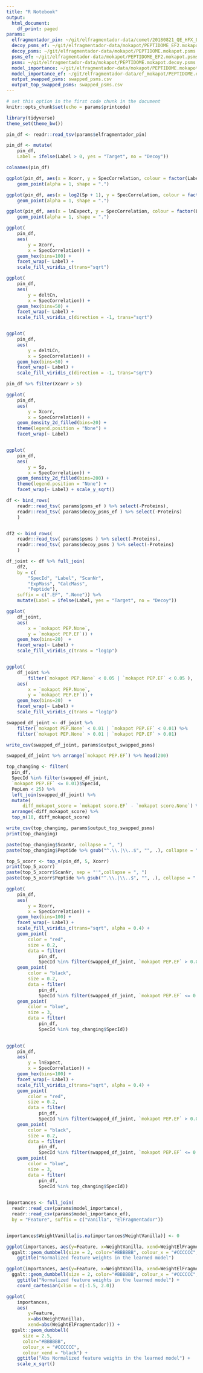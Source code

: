 ```yaml
---
title: "R Notebook"
output:
  html_document:
    df_print: paged
params:
  elfragmentador_pin: ~/git/elfragmentador-data/comet/20180821_QE_HFX_LC2_SA_JMI_HLAIp_CRC-01_IFN1_R01.elfragmentador2.pin
  decoy_psms_ef: ~/git/elfragmentador-data/mokapot/PEPTIDOME_EF2.mokapot.decoy.psms.txt
  decoy_psms: ~/git/elfragmentador-data/mokapot/PEPTIDOME.mokapot.psms.txt
  psms_ef: ~/git/elfragmentador-data/mokapot/PEPTIDOME_EF2.mokapot.psms.txt
  psms: ~/git/elfragmentador-data/mokapot/PEPTIDOME.mokapot.decoy.psms.txt
  model_importance: ~/git/elfragmentador-data/mokapot/PEPTIDOME.mokapot.weights.csv
  model_importance_ef: ~/git/elfragmentador-data/ef_mokapot/PEPTIDOME.elfragmentador.mokapot.weights.csv
  output_swapped_psms: swapped_psms.csv
  output_top_swapped_psms: swapped_psms.csv
---
```


```r
# set this option in the first code chunk in the document
knitr::opts_chunk$set(echo = params$printcode)
```

```r
library(tidyverse)
theme_set(theme_bw())
```

```r
pin_df <- readr::read_tsv(params$elfragmentador_pin)

pin_df <- mutate(
    pin_df, 
    Label = ifelse(Label > 0, yes = "Target", no = "Decoy"))

colnames(pin_df)
```

```r
ggplot(pin_df, aes(x = Xcorr, y = SpecCorrelation, colour = factor(Label))) +
    geom_point(alpha = 1, shape = ".")

ggplot(pin_df, aes(x = log2(Sp + 1), y = SpecCorrelation, colour = factor(Label))) +
    geom_point(alpha = 1, shape = ".") 

ggplot(pin_df, aes(x = lnExpect, y = SpecCorrelation, colour = factor(Label))) +
    geom_point(alpha = 1, shape = ".")

```

```r
ggplot(
    pin_df, 
    aes(
        y = Xcorr,
        x = SpecCorrelation)) +
    geom_hex(bins=100) + 
    facet_wrap(~ Label) +
    scale_fill_viridis_c(trans="sqrt")

ggplot(
    pin_df, 
    aes(
        y = deltCn,
        x = SpecCorrelation)) +
    geom_hex(bins=50) + 
    facet_wrap(~ Label) +
    scale_fill_viridis_c(direction = -1, trans="sqrt")


ggplot(
    pin_df, 
    aes(
        y = deltLCn,
        x = SpecCorrelation)) +
    geom_hex(bins=50) + 
    facet_wrap(~ Label) +
    scale_fill_viridis_c(direction = -1, trans="sqrt")
```

```r
pin_df %>% filter(Xcorr > 5)
```


```r
ggplot(
    pin_df, 
    aes(
        y = Xcorr,
        x = SpecCorrelation)) +
    geom_density_2d_filled(bins=20) + 
    theme(legend.position = "None") +
    facet_wrap(~ Label) 


ggplot(
    pin_df, 
    aes(
        y = Sp,
        x = SpecCorrelation)) +
    geom_density_2d_filled(bins=200) + 
    theme(legend.position = "None") +
    facet_wrap(~ Label) + scale_y_sqrt()
```


```r
df <- bind_rows(
    readr::read_tsv( params$psms_ef ) %>% select(-Proteins),
    readr::read_tsv( params$decoy_psms_ef ) %>% select(-Proteins)
    )


df2 <- bind_rows(
    readr::read_tsv( params$psms ) %>% select(-Proteins),
    readr::read_tsv( params$decoy_psms ) %>% select(-Proteins)
    )

df_joint <- df %>% full_join(
    df2,
    by = c(
        "SpecId", "Label", "ScanNr",
        "ExpMass", "CalcMass",
        "Peptide"),
    suffix = c(".EF", ".None")) %>%
    mutate(Label = ifelse(Label, yes = "Target", no = "Decoy"))
```

```r
ggplot(
    df_joint,
    aes(
        x = `mokapot PEP.None`,
        y = `mokapot PEP.EF`)) +
    geom_hex(bins=20)  +
    facet_wrap(~ Label) +
    scale_fill_viridis_c(trans = "log1p")


ggplot(
    df_joint %>%
        filter(`mokapot PEP.None` < 0.05 | `mokapot PEP.EF` < 0.05 ),
    aes(
        x = `mokapot PEP.None`,
        y = `mokapot PEP.EF`)) +
    geom_hex(bins=20)  +
    facet_wrap(~ Label) +
    scale_fill_viridis_c(trans = "log1p")
```

```r
swapped_df_joint <- df_joint %>%
    filter(`mokapot PEP.None` < 0.01 | `mokapot PEP.EF` < 0.01) %>%
    filter(`mokapot PEP.None` > 0.01 | `mokapot PEP.EF` > 0.01)

write_csv(swapped_df_joint, params$output_swapped_psms)

swapped_df_joint %>% arrange(`mokapot PEP.EF`) %>% head(200)

```

```r
top_changing <- filter(
  pin_df,
  SpecId %in% filter(swapped_df_joint,
  `mokapot PEP.EF` <= 0.01)$SpecId,
  PepLen < 25) %>% 
  left_join(swapped_df_joint) %>%
  mutate(
      diff_mokapot_score = `mokapot score.EF` - `mokapot score.None`) %>%
  arrange(-diff_mokapot_score) %>% 
  top_n(10, diff_mokapot_score)

write_csv(top_changing, params$output_top_swapped_psms)
print(top_changing)

paste(top_changing$ScanNr, collapse = ", ")
paste(top_changing$Peptide %>% gsub("^.\\.|\\..$", "", .), collapse = "', '")
```
```r
top_5_xcorr <- top_n(pin_df, 5, Xcorr)
print(top_5_xcorr)
paste(top_5_xcorr$ScanNr, sep = "'",collapse = ", ")
paste(top_5_xcorr$Peptide %>% gsub("^.\\.|\\..$", "", .), collapse = "', '", sep = "'")
```


```r
ggplot(
    pin_df,
    aes(
        y = Xcorr,
        x = SpecCorrelation)) +
    geom_hex(bins=100) + 
    facet_wrap(~ Label) +
    scale_fill_viridis_c(trans="sqrt", alpha = 0.4) +
    geom_point(
        color = "red",
        size = 0.2,
        data = filter(
            pin_df,
            SpecId %in% filter(swapped_df_joint, `mokapot PEP.EF` > 0.01)$SpecId)) +
    geom_point(
        color = "black",
        size = 0.2,
        data = filter(
            pin_df,
            SpecId %in% filter(swapped_df_joint, `mokapot PEP.EF` <= 0.01)$SpecId)) +
    geom_point(
        color = "blue",
        size = 3,
        data = filter(
            pin_df,
            SpecId %in% top_changing$SpecId))
  

ggplot(
    pin_df,
    aes(
        y = lnExpect,
        x = SpecCorrelation)) +
    geom_hex(bins=100) + 
    facet_wrap(~ Label) +
    scale_fill_viridis_c(trans="sqrt", alpha = 0.4) +
    geom_point(
        color = "red",
        size = 0.2,
        data = filter(
            pin_df,
            SpecId %in% filter(swapped_df_joint, `mokapot PEP.EF` > 0.01)$SpecId)) +
    geom_point(
        color = "black",
        size = 0.2,
        data = filter(
            pin_df,
            SpecId %in% filter(swapped_df_joint, `mokapot PEP.EF` <= 0.01)$SpecId)) +
    geom_point(
        color = "blue",
        size = 3,
        data = filter(
            pin_df,
            SpecId %in% top_changing$SpecId))
    

```


```r
importances <- full_join(
  readr::read_csv(params$model_importance),
  readr::read_csv(params$model_importance_ef),
  by = "Feature", suffix = c("Vanilla", "ElFragmentador"))


importances$WeightVanilla[is.na(importances$WeightVanilla)] <- 0

ggplot(importances, aes(y=Feature, x=WeightVanilla, xend=WeightElFragmentador)) +
  ggalt::geom_dumbbell(size = 2, color="#BBBBBB", colour_x = "#CCCCCC", colour_xend = "black") +
    ggtitle("Normalized feature weights in the learned model") 

ggplot(importances, aes(y=Feature, x=WeightVanilla, xend=WeightElFragmentador)) +
  ggalt::geom_dumbbell(size = 2, color="#BBBBBB", colour_x = "#CCCCCC", colour_xend = "black") +
    ggtitle("Normalized feature weights in the learned model") +
    coord_cartesian(xlim = c(-1.5, 2.0))

ggplot(
    importances,
    aes(
        y=Feature,
        x=abs(WeightVanilla),
        xend=abs(WeightElFragmentador))) +
  ggalt::geom_dumbbell(
      size = 2.5, 
      color="#BBBBBB",
      colour_x = "#CCCCCC",
      colour_xend = "black") +
    ggtitle("Abs Normalized feature weights in the learned model") +
    scale_x_sqrt()
```

